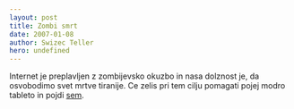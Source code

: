 ```yaml
---
layout: post
title: Zombi smrt
date: 2007-01-08
author: Swizec Teller
hero: undefined
---
```


Internet je preplavljen z zombijevsko okuzbo in nasa dolznost je, da osvobodimo svet mrtve tiranije. Ce zelis pri tem cilju pomagati pojej modro tableto in pojdi [sem](http://www.crazymonkeygames.com/PlayBoxheadRooms.php).
